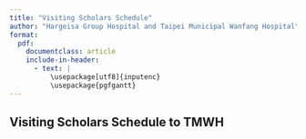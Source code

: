 ```yaml
---
title: "Visiting Scholars Schedule"
author: "Hargeisa Group Hospital and Taipei Municipal Wanfang Hospital"
format: 
  pdf:
    documentclass: article
    include-in-header:
      - text: |
          \usepackage[utf8]{inputenc}
          \usepackage{pgfgantt}
---
```



## Visiting Scholars Schedule to TMWH
\pagenumbering{gobble}

\begin{ganttchart}[vgrid,hgrid,progress label text={}, y unit chart=0.85cm]{1}{12}
    \gantttitle{2024}{12} \\ % Year 2024 with a total of 12 months

    \gantttitlelist{1,...,12}{1} \\ % Months from January to December
    
\ganttgroup{Batch 1}{5}{7} \\
\ganttmilestone{Dr. Chen, TMWH Pathologist TO HGH}{5} \\
    \ganttbar[progress=50]{Dr. Abdirahman (Hospital Director) MoU}{5}{5.5} \\
    \ganttbar[progress=50]{Dr. Khadar Good Nur (ICP Director)}{5}{5.5} \\
    \ganttbar[progress=100]{Dr. Saed Osman (Orthopedic)}{5}{7} \\
    \ganttbar[progress=100]{Dr. Mohamed Hassan Nur (Resident, Orthopedic)}{5}{8} \\
    \ganttbar[progress=100]{Dr. Hassan Mohamed Nur (Resident, Orthopedic)}{5}{10} \\

%

\ganttgroup{Batch 2}{7}{9} \\
\ganttmilestone{Dr. Chen, TMWH Orthopedic surgeon TO HGH}{7} \\
    \ganttbar[progress=100]{Dr. Saed Mohamed Osman (Resident, Orthopedic)}{7}{10} \\
    \ganttbar[progress=100]{Dr. Abdulrahman Adoosh Abdulaahi (Resident, Orthopedic)}{7}{10} \\
    \ganttbar[progress=100]{Dr. Omer Mohamed Bihi (Pathology)}{7}{7} \\
    \ganttbar[progress=100]{Dr. Ahmed Saeed (Orthopedic)}{7}{9} \\
    \ganttbar[progress=100]{Dr. Mustafe Ahmed Yusuf (Neurosurgery)}{7}{10} \\

% Dr. Mustefe (Emergency), Miss Rakia (Ward nurse)

\ganttgroup{Batch 3}{9}{11} \\
\ganttmilestone{Dr. Wei, TMWH Neurosurgeon TO HGH}{9} \\
    \ganttbar[progress=100]{Dr. Yassin Awil (Orthopedic)}{9}{11} \\
    \ganttbar[progress=100]{Dr. Abdihamid Mohamed Ali  (Neurosurgery)}{9}{11} \\
    \ganttbar[progress=100]{Dr. Ahmed Hersi (NCD clinic)}{9}{11} \\
    \ganttbar[progress=100]{Dr. Idris Hassan Dahir (Cardiologist)}{9}{11} \\
    \ganttbar[progress=100]{Mr. Ahmed (Nurse, OT director)}{9}{11}

% *** no \\ here *** Dr. Liban (ICU), Mr. Mustefe (Technician, Pathology)


\end{ganttchart}
